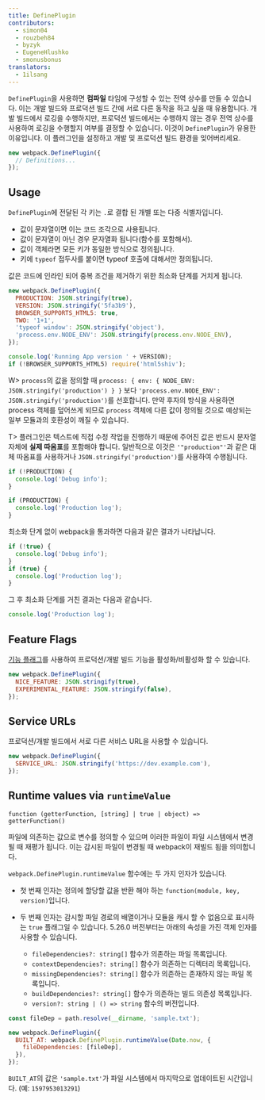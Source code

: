 ```yaml
---
title: DefinePlugin
contributors:
  - simon04
  - rouzbeh84
  - byzyk
  - EugeneHlushko
  - smonusbonus
translators:
  - 1ilsang
---
```


`DefinePlugin`을 사용하면 **컴파일** 타임에 구성할 수 있는 전역 상수를 만들 수 있습니다. 이는 개발 빌드와 프로덕션 빌드 간에 서로 다른 동작을 하고 싶을 때 유용합니다. 개발 빌드에서 로깅을 수행하지만, 프로덕션 빌드에서는 수행하지 않는 경우 전역 상수를 사용하여 로깅을 수행할지 여부를 결정할 수 있습니다. 이것이 `DefinePlugin`가 유용한 이유입니다. 이 플러그인을 설정하고 개발 및 프로덕션 빌드 환경을 잊어버리세요.

```javascript
new webpack.DefinePlugin({
  // Definitions...
});
```

## Usage

`DefinePlugin`에 전달된 각 키는 `.`로 결합 된 개별 또는 다중 식별자입니다.

- 값이 문자열이면 이는 코드 조각으로 사용됩니다.
- 값이 문자열이 아닌 경우 문자열화 됩니다(함수를 포함해서).
- 값이 객체라면 모든 키가 동일한 방식으로 정의됩니다.
- 키에 `typeof` 접두사를 붙이면 typeof 호출에 대해서만 정의됩니다.

값은 코드에 인라인 되어 중복 조건을 제거하기 위한 최소화 단계를 거치게 됩니다.

```javascript
new webpack.DefinePlugin({
  PRODUCTION: JSON.stringify(true),
  VERSION: JSON.stringify('5fa3b9'),
  BROWSER_SUPPORTS_HTML5: true,
  TWO: '1+1',
  'typeof window': JSON.stringify('object'),
  'process.env.NODE_ENV': JSON.stringify(process.env.NODE_ENV),
});
```

```javascript
console.log('Running App version ' + VERSION);
if (!BROWSER_SUPPORTS_HTML5) require('html5shiv');
```

W> `process`의 값을 정의할 때 `process: { env: { NODE_ENV: JSON.stringify('production') } }` 보다 `'process.env.NODE_ENV': JSON.stringify('production')`를 선호합니다. 만약 후자의 방식을 사용하면 process 객체를 덮어쓰게 되므로 `process` 객체에 다른 값이 정의될 것으로 예상되는 일부 모듈과의 호환성이 깨질 수 있습니다.

T> 플러그인은 텍스트에 직접 수정 작업을 진행하기 때문에 주어진 값은 반드시 문자열 자체에 **실제 따옴표**를 포함해야 합니다. 일반적으로 이것은 `'"production"'`과 같은 대체 따옴표를 사용하거나 `JSON.stringify('production')`를 사용하여 수행됩니다.

```javascript
if (!PRODUCTION) {
  console.log('Debug info');
}

if (PRODUCTION) {
  console.log('Production log');
}
```

최소화 단계 없이 webpack을 통과하면 다음과 같은 결과가 나타납니다.

```javascript
if (!true) {
  console.log('Debug info');
}
if (true) {
  console.log('Production log');
}
```

그 후 최소화 단계를 거친 결과는 다음과 같습니다.

```javascript
console.log('Production log');
```

## Feature Flags

[기능 플래그](https://en.wikipedia.org/wiki/Feature_toggle)를 사용하여 프로덕션/개발 빌드 기능을 활성화/비활성화 할 수 있습니다.

```javascript
new webpack.DefinePlugin({
  NICE_FEATURE: JSON.stringify(true),
  EXPERIMENTAL_FEATURE: JSON.stringify(false),
});
```

## Service URLs

프로덕션/개발 빌드에서 서로 다른 서비스 URL을 사용할 수 있습니다.

```javascript
new webpack.DefinePlugin({
  SERVICE_URL: JSON.stringify('https://dev.example.com'),
});
```

## Runtime values via `runtimeValue`

`function (getterFunction, [string] | true | object) => getterFunction()`

파일에 의존하는 값으로 변수를 정의할 수 있으며 이러한 파일이 파일 시스템에서 변경 될 때 재평가 됩니다. 이는 감시된 파일이 변경될 때 webpack이 재빌드 됨을 의미합니다.

`webpack.DefinePlugin.runtimeValue` 함수에는 두 가지 인자가 있습니다.

- 첫 번째 인자는 정의에 할당할 값을 반환 해야 하는 `function(module, key, version)`입니다.
- 두 번째 인자는 감시할 파일 경로의 배열이거나 모듈을 캐시 할 수 없음으로 표시하는 `true` 플래그일 수 있습니다. 5.26.0 버전부터는 아래의 속성을 가진 객체 인자를 사용할 수 있습니다.

  - `fileDependencies?: string[]` 함수가 의존하는 파일 목록입니다.
  - `contextDependencies?: string[]` 함수가 의존하는 디렉터리 목록입니다.
  - `missingDependencies?: string[]` 함수가 의존하는 존재하지 않는 파일 목록입니다.
  - `buildDependencies?: string[]` 함수가 의존하는 빌드 의존성 목록입니다.
  - `version?: string | () => string` 함수의 버전입니다.

```javascript
const fileDep = path.resolve(__dirname, 'sample.txt');

new webpack.DefinePlugin({
  BUILT_AT: webpack.DefinePlugin.runtimeValue(Date.now, {
    fileDependencies: [fileDep],
  }),
});
```

`BUILT_AT`의 값은 `'sample.txt'`가 파일 시스템에서 마지막으로 업데이트된 시간입니다. (예: `1597953013291`)
